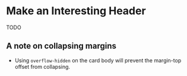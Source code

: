 # Make an Interesting Header

<callout-warning>TODO</callout-warning>

## A note on collapsing margins

- Using `overflow-hidden` on the card body will prevent the margin-top offset from collapsing.
